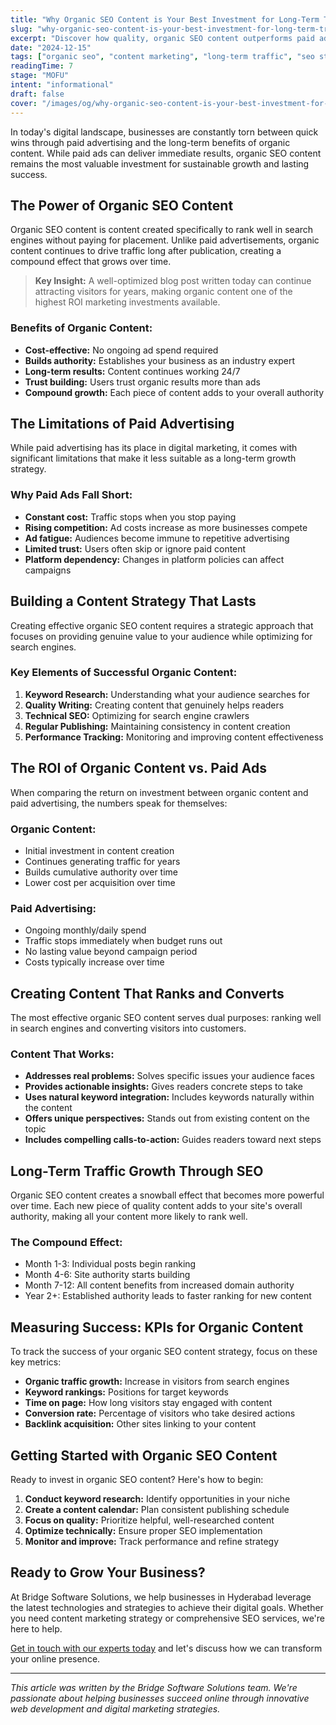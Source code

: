 ```yaml
---
title: "Why Organic SEO Content is Your Best Investment for Long-Term Traffic"
slug: "why-organic-seo-content-is-your-best-investment-for-long-term-traffic"
excerpt: "Discover how quality, organic SEO content outperforms paid advertising and creates sustainable, long-term growth for your business."
date: "2024-12-15"
tags: ["organic seo", "content marketing", "long-term traffic", "seo strategy", "digital marketing"]
readingTime: 7
stage: "MOFU"
intent: "informational"
draft: false
cover: "/images/og/why-organic-seo-content-is-your-best-investment-for-long-term-traffic.png"
---
```


In today's digital landscape, businesses are constantly torn between quick wins through paid advertising and the long-term benefits of organic content. While paid ads can deliver immediate results, organic SEO content remains the most valuable investment for sustainable growth and lasting success.

## The Power of Organic SEO Content

Organic SEO content is content created specifically to rank well in search engines without paying for placement. Unlike paid advertisements, organic content continues to drive traffic long after publication, creating a compound effect that grows over time.

> **Key Insight:** A well-optimized blog post written today can continue attracting visitors for years, making organic content one of the highest ROI marketing investments available.

### Benefits of Organic Content:

- **Cost-effective:** No ongoing ad spend required
- **Builds authority:** Establishes your business as an industry expert
- **Long-term results:** Content continues working 24/7
- **Trust building:** Users trust organic results more than ads
- **Compound growth:** Each piece of content adds to your overall authority

## The Limitations of Paid Advertising

While paid advertising has its place in digital marketing, it comes with significant limitations that make it less suitable as a long-term growth strategy.

### Why Paid Ads Fall Short:

- **Constant cost:** Traffic stops when you stop paying
- **Rising competition:** Ad costs increase as more businesses compete
- **Ad fatigue:** Audiences become immune to repetitive advertising
- **Limited trust:** Users often skip or ignore paid content
- **Platform dependency:** Changes in platform policies can affect campaigns

## Building a Content Strategy That Lasts

Creating effective organic SEO content requires a strategic approach that focuses on providing genuine value to your audience while optimizing for search engines.

### Key Elements of Successful Organic Content:

1. **Keyword Research:** Understanding what your audience searches for
2. **Quality Writing:** Creating content that genuinely helps readers
3. **Technical SEO:** Optimizing for search engine crawlers
4. **Regular Publishing:** Maintaining consistency in content creation
5. **Performance Tracking:** Monitoring and improving content effectiveness

## The ROI of Organic Content vs. Paid Ads

When comparing the return on investment between organic content and paid advertising, the numbers speak for themselves:

### Organic Content:
- Initial investment in content creation
- Continues generating traffic for years
- Builds cumulative authority over time
- Lower cost per acquisition over time

### Paid Advertising:
- Ongoing monthly/daily spend
- Traffic stops immediately when budget runs out
- No lasting value beyond campaign period
- Costs typically increase over time

## Creating Content That Ranks and Converts

The most effective organic SEO content serves dual purposes: ranking well in search engines and converting visitors into customers.

### Content That Works:

- **Addresses real problems:** Solves specific issues your audience faces
- **Provides actionable insights:** Gives readers concrete steps to take
- **Uses natural keyword integration:** Includes keywords naturally within the content
- **Offers unique perspectives:** Stands out from existing content on the topic
- **Includes compelling calls-to-action:** Guides readers toward next steps

## Long-Term Traffic Growth Through SEO

Organic SEO content creates a snowball effect that becomes more powerful over time. Each new piece of quality content adds to your site's overall authority, making all your content more likely to rank well.

### The Compound Effect:

- Month 1-3: Individual posts begin ranking
- Month 4-6: Site authority starts building
- Month 7-12: All content benefits from increased domain authority
- Year 2+: Established authority leads to faster ranking for new content

## Measuring Success: KPIs for Organic Content

To track the success of your organic SEO content strategy, focus on these key metrics:

- **Organic traffic growth:** Increase in visitors from search engines
- **Keyword rankings:** Positions for target keywords
- **Time on page:** How long visitors stay engaged with content
- **Conversion rate:** Percentage of visitors who take desired actions
- **Backlink acquisition:** Other sites linking to your content

## Getting Started with Organic SEO Content

Ready to invest in organic SEO content? Here's how to begin:

1. **Conduct keyword research:** Identify opportunities in your niche
2. **Create a content calendar:** Plan consistent publishing schedule
3. **Focus on quality:** Prioritize helpful, well-researched content
4. **Optimize technically:** Ensure proper SEO implementation
5. **Monitor and improve:** Track performance and refine strategy

## Ready to Grow Your Business?

At Bridge Software Solutions, we help businesses in Hyderabad leverage the latest technologies and strategies to achieve their digital goals. Whether you need content marketing strategy or comprehensive SEO services, we're here to help.

[Get in touch with our experts today](/contact) and let's discuss how we can transform your online presence.

---

*This article was written by the Bridge Software Solutions team. We're passionate about helping businesses succeed online through innovative web development and digital marketing strategies.*
